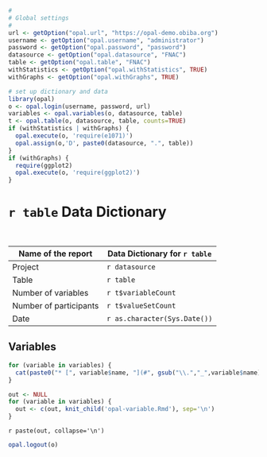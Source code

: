 ```r
#
# Global settings
#
url <- getOption("opal.url", "https://opal-demo.obiba.org")
username <- getOption("opal.username", "administrator")
password <- getOption("opal.password", "password")
datasource <- getOption("opal.datasource", "FNAC")
table <- getOption("opal.table", "FNAC")
withStatistics <- getOption("opal.withStatistics", TRUE)
withGraphs <- getOption("opal.withGraphs", TRUE)
```

```r
# set up dictionary and data
library(opal)
o <- opal.login(username, password, url)
variables <- opal.variables(o, datasource, table)
t <- opal.table(o, datasource, table, counts=TRUE)
if (withStatistics | withGraphs) {
  opal.execute(o, 'require(e1071)')
  opal.assign(o,'D', paste0(datasource, ".", table))
}
if (withGraphs) {
  require(ggplot2)
  opal.execute(o, 'require(ggplot2)')
}
```

# `r table` Data Dictionary

<br/>

Name of the report     | Data Dictionary for `r table`
---------------------- | -------------------
Project                | `r datasource`
Table                  | `r table`
Number of variables    | `r t$variableCount`
Number of participants | `r t$valueSetCount`
Date                   | `r as.character(Sys.Date())`

## Variables

```r
for (variable in variables) {
  cat(paste0("* [", variable$name, "](#", gsub("\\.","_",variable$name),")\n"))
}
```

```r
out <- NULL
for (variable in variables) {
  out <- c(out, knit_child('opal-variable.Rmd'), sep='\n')
}
```

`r paste(out, collapse='\n')`

```r
opal.logout(o)
```

<style type="text/css">
@media print{
  body {
    font-size: 12px;
  }
  h2, h3 {
    page-break-before: always;
  }
}

@media screen{
  h3 {
    border-top: solid 1px #ccc;
    padding-top: 20px;
  }
}

.navbar {
  display: none;
}

#toc {
  overflow: overlay;
  max-height: 500px;
}

.table {
  width: 0%;
}

.table td {
  min-width: 200px;
}

</style>